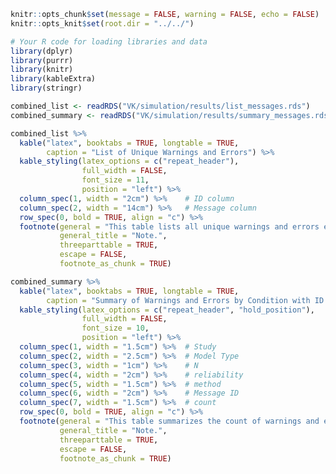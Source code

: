 ```r
knitr::opts_chunk$set(message = FALSE, warning = FALSE, echo = FALSE)
knitr::opts_knit$set(root.dir = "../../")
```

```r
# Your R code for loading libraries and data
library(dplyr)
library(purrr)
library(knitr)
library(kableExtra)
library(stringr)

combined_list <- readRDS("VK/simulation/results/list_messages.rds")
combined_summary <- readRDS("VK/simulation/results/summary_messages.rds")

```

\vspace{1em}

```r
combined_list %>%
  kable("latex", booktabs = TRUE, longtable = TRUE,
        caption = "List of Unique Warnings and Errors") %>%
  kable_styling(latex_options = c("repeat_header"),
                full_width = FALSE,
                font_size = 11,
                position = "left") %>%
  column_spec(1, width = "2cm") %>%    # ID column
  column_spec(2, width = "14cm") %>%   # Message column
  row_spec(0, bold = TRUE, align = "c") %>%
  footnote(general = "This table lists all unique warnings and errors encountered during the simulation studies.",
           general_title = "Note.",
           threeparttable = TRUE,
           escape = FALSE,
           footnote_as_chunk = TRUE)
```

\vspace{1em}

```r
combined_summary %>%
  kable("latex", booktabs = TRUE, longtable = TRUE, 
        caption = "Summary of Warnings and Errors by Condition with ID for All Studies") %>%
  kable_styling(latex_options = c("repeat_header", "hold_position"), 
                full_width = FALSE, 
                font_size = 10,
                position = "left") %>%
  column_spec(1, width = "1.5cm") %>%  # Study
  column_spec(2, width = "2.5cm") %>%  # Model Type
  column_spec(3, width = "1cm") %>%    # N
  column_spec(4, width = "2cm") %>%    # reliability
  column_spec(5, width = "1.5cm") %>%  # method
  column_spec(6, width = "2cm") %>%    # Message ID
  column_spec(7, width = "1.5cm") %>%  # count
  row_spec(0, bold = TRUE, align = "c") %>%
  footnote(general = "This table summarizes the count of warnings and errors for each condition in all three simulation studies with the respective ID number corresponding to Table 1.",
           general_title = "Note.",
           threeparttable = TRUE,
           escape = FALSE,
           footnote_as_chunk = TRUE)
```